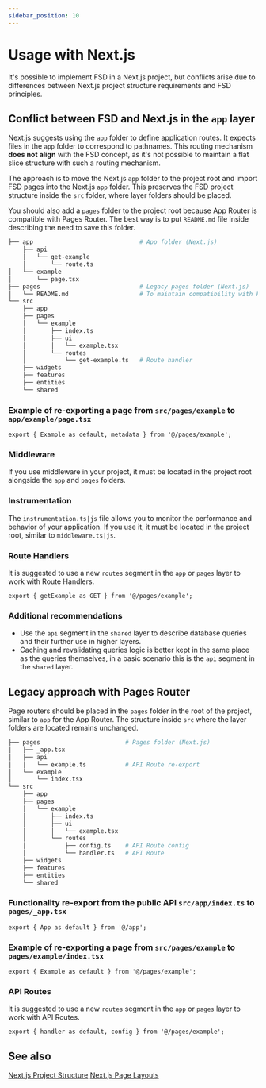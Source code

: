 ```yaml
---
sidebar_position: 10
---
```

# Usage with Next.js

It's possible to implement FSD in a Next.js project, but conflicts arise due to differences between Next.js project structure requirements and FSD principles.

## Conflict between FSD and Next.js in the `app` layer

Next.js suggests using the `app` folder to define application routes. It expects files in the `app` folder to correspond to pathnames.
This routing mechanism **does not align** with the FSD concept, as it's not possible to maintain a flat slice structure with such a routing mechanism.

The approach is to move the Next.js `app` folder to the project root and import FSD pages into the Next.js `app` folder.
This preserves the FSD project structure inside the `src` folder, where layer folders should be placed.

You should also add a `pages` folder to the project root because App Router is compatible with Pages Router.
The best way is to put `README.md` file inside describing the need to save this folder.

```sh
├── app                              # App folder (Next.js)
    ├── api
    │   └── get-example
    │       └── route.ts
│   └── example
│       └── page.tsx
├── pages                            # Legacy pages folder (Next.js)
│   └── README.md                    # To maintain compatibility with Pages Router
└── src
    ├── app
    ├── pages
    │   └── example
    │       ├── index.ts
    │       ├── ui
    │       │   └── example.tsx
    │       └── routes
    │           └── get-example.ts   # Route handler
    ├── widgets
    ├── features
    ├── entities
    └── shared
```

### Example of re-exporting a page from `src/pages/example` to `app/example/page.tsx`

```tsx title="app/example/page.tsx"
export { Example as default, metadata } from '@/pages/example';
```

### Middleware
If you use middleware in your project, it must be located in the project root alongside the `app` and `pages` folders.

### Instrumentation
The `instrumentation.ts|js` file allows you to monitor the performance and behavior of your application. If you use it, it must be located in the project root, similar to `middleware.ts|js`.

### Route Handlers
It is suggested to use a new `routes` segment in the `app` or `pages` layer to work with Route Handlers.

```tsx title="app/routes/get-example/route.ts"
export { getExample as GET } from '@/pages/example';
```

### Additional recommendations
- Use the `api` segment in the `shared` layer to describe database queries and their further use in higher layers.
- Caching and revalidating queries logic is better kept in the same place as the queries themselves, in a basic scenario this is the `api` segment in the `shared` layer.

## Legacy approach with Pages Router
Page routers should be placed in the `pages` folder in the root of the project, similar to `app` for the App Router.
The structure inside `src` where the layer folders are located remains unchanged.

```sh
├── pages                        # Pages folder (Next.js)
│   ├── _app.tsx
│   ├── api
│   │   └── example.ts           # API Route re-export
│   └── example
│       └── index.tsx
└── src
    ├── app
    ├── pages
    │   └── example
    │       ├── index.ts
    │       ├── ui
    │       │   └── example.tsx
    │       └── routes
    │           ├── config.ts    # API Route config
    │           └── handler.ts   # API Route
    ├── widgets
    ├── features
    ├── entities
    └── shared
```

### Functionality re-export from the public API `src/app/index.ts` to `pages/_app.tsx`

```tsx title="pages/_app.tsx"
export { App as default } from '@/app';
```

### Example of re-exporting a page from `src/pages/example` to `pages/example/index.tsx`

```tsx title="pages/example/index.tsx"
export { Example as default } from '@/pages/example';
```

### API Routes
It is suggested to use a new `routes` segment in the `app` or `pages` layer to work with API Routes.

```tsx title="app/api/example.ts"
export { handler as default, config } from '@/pages/example';
```

## See also

[Next.js Project Structure](https://Next.js.org/docs/app/getting-started/project-structure)
[Next.js Page Layouts](https://Next.js.org/docs/app/getting-started/layouts-and-pages)

[project-knowledge]: /docs/about/understanding/knowledge-types
[ext-app-router-stackblitz]: https://stackblitz.com/edit/stackblitz-starters-aiez55?file=README.md